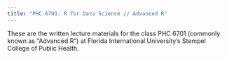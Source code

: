 ```yaml
---
title: "PHC 6701: R for Data Science // Advanced R"
---
```


These are the written lecture materials for the class PHC 6701 (commonly known as "Advanced R") at Florida International University's Stempel College of Public Health.
